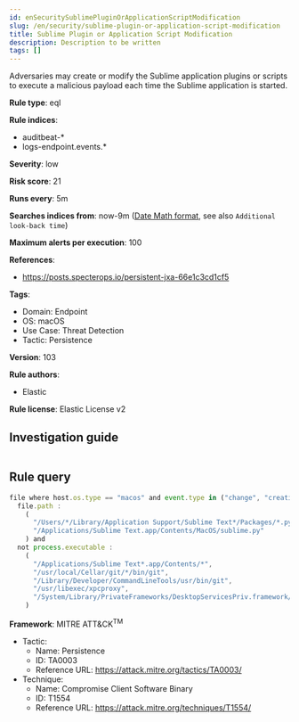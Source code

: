 ```yaml
---
id: enSecuritySublimePluginOrApplicationScriptModification
slug: /en/security/sublime-plugin-or-application-script-modification
title: Sublime Plugin or Application Script Modification
description: Description to be written
tags: []
---
```


<div id="sublime-plugin-or-application-script-modification"></div>

Adversaries may create or modify the Sublime application plugins or scripts to execute a malicious payload each time the Sublime application is started.

**Rule type**: eql

**Rule indices**: 

* auditbeat-*
* logs-endpoint.events.*

**Severity**: low

**Risk score**: 21

**Runs every**: 5m

**Searches indices from**: now-9m ([Date Math format](((ref))/common-options.html#date-math), see also <DocLink id="enSecurityRulesUiCreate" section="set-the-rules-schedule">`Additional look-back time`</DocLink>)

**Maximum alerts per execution**: 100

**References**: 

* https://posts.specterops.io/persistent-jxa-66e1c3cd1cf5

**Tags**: 

* Domain: Endpoint
* OS: macOS
* Use Case: Threat Detection
* Tactic: Persistence

**Version**: 103

**Rule authors**: 

* Elastic

**Rule license**: Elastic License v2

## Investigation guide

```markdown

```

## Rule query

```js
file where host.os.type == "macos" and event.type in ("change", "creation") and file.extension : "py" and
  file.path :
    (
      "/Users/*/Library/Application Support/Sublime Text*/Packages/*.py",
      "/Applications/Sublime Text.app/Contents/MacOS/sublime.py"
    ) and
  not process.executable :
    (
      "/Applications/Sublime Text*.app/Contents/*",
      "/usr/local/Cellar/git/*/bin/git",
      "/Library/Developer/CommandLineTools/usr/bin/git",
      "/usr/libexec/xpcproxy",
      "/System/Library/PrivateFrameworks/DesktopServicesPriv.framework/Versions/A/Resources/DesktopServicesHelper"
    )

```

**Framework**: MITRE ATT&CK<sup>TM</sup>

* Tactic:
    * Name: Persistence
    * ID: TA0003
    * Reference URL: https://attack.mitre.org/tactics/TA0003/
* Technique:
    * Name: Compromise Client Software Binary
    * ID: T1554
    * Reference URL: https://attack.mitre.org/techniques/T1554/

